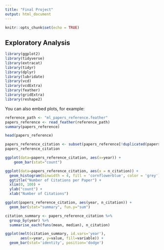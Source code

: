 ```yaml
---
title: "Final Project"
output: html_document
---
```


```r
knitr::opts_chunk$set(echo = TRUE)
```

## Exploratory Analysis


```r
library(ggplot2)
library(tidyverse)
library(extracat)
library(tidyr)
library(dplyr)
library(lubridate)
library(vcd)
library(vcdExtra)
library(feather)
library(gridExtra)
library(reshape2)
```

You can also embed plots, for example:

```r
reference_path <- "ml_papers_reference.feather"
papers_reference <- read_feather(reference_path)
summary(papers_reference)
```

```r
head(papers_reference)
```

```r
papers_reference_citation <- subset(papers_reference[!duplicated(papers_reference[c("id")]),], select = -c(references) )
papers_reference_citation
```
```r
ggplot(data=papers_reference_citation, aes(x=year)) +
    geom_bar(stat="count")
```

```r
ggplot(data=papers_reference_citation, aes(x = n_citation)) + 
  geom_histogram(binwidth = 4, fill = 'cornflowerblue', color = 'grey') + 
  ggtitle("Number of Citations per Paper") +
  xlim(0, 100) +
  ylab("count") + 
  xlab("Number of Citations")
```

```r
ggplot(papers_reference_citation, aes(year, n_citation)) +
  geom_bar(stat="summary", fun.y="sum")
```

```r
citation_summary <- papers_reference_citation %>%
  group_by(year) %>%
  summarise_each(funs(mean, median), n_citation)

ggplot(melt(citation_summary, id.vars='year'), 
       aes(x=year, y=value, fill=variable)) +
  geom_bar(stat='identity', position='dodge')
```




